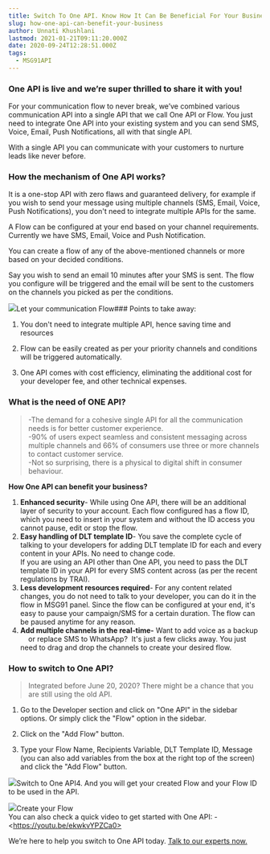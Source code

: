 ```yaml
---
title: Switch To One API. Know How It Can Be Beneficial For Your Business?
slug: how-one-api-can-benefit-your-business
author: Unnati Khushlani
lastmod: 2021-01-21T09:11:20.000Z
date: 2020-09-24T12:28:51.000Z
tags:
  - MSG91API
---
```


### One API is live and we’re super thrilled to share it with you!

For your communication flow to never break, we’ve combined various communication API into a single API that we call One API or Flow. You just need to integrate One API into your existing system and you can send SMS, Voice, Email, Push Notifications, all with that single API. 

With a single API you can communicate with your customers to nurture leads like never before.  

### How the mechanism of One API works?

It is a one-stop API with zero flaws and guaranteed delivery, for example if you wish to send your message using multiple channels (SMS, Email, Voice, Push Notifications), you don't need to integrate multiple APIs for the same.   
  
A Flow can be configured at your end based on your channel requirements. Currently we have SMS, Email, Voice and Push Notification.

You can create a flow of any of the above-mentioned channels or more based on your decided conditions.   
  
Say you wish to send an email 10 minutes after your SMS is sent. The flow you configure will be triggered and the email will be sent to the customers on the channels you picked as per the conditions.   


![](https://images-msg91.s3.ap-south-1.amazonaws.com/2020/09/Startup---7.png)Let your communication Flow### Points to take away:

1. You don't need to integrate multiple API, hence saving time and resources  


2. Flow can be easily created as per your priority channels and conditions will be triggered automatically.

3. One API comes with cost efficiency, eliminating the additional cost for your developer fee, and other technical expenses.

### What is the need of ONE API?


> -The demand for a cohesive single API for all the communication needs is for better customer experience.   
> -90% of users expect seamless and consistent messaging across multiple channels and 66% of consumers use three or more channels to contact customer service.  
> -Not so surprising, there is a physical to digital shift in consumer behaviour. 

**How One API can benefit your business?**

1. **Enhanced security**- While using One API, there will be an additional layer of security to your account. Each flow configured has a flow ID, which you need to insert in your system and without the ID access you cannot pause, edit or stop the flow.
2. **Easy handling of DLT template ID**- You save the complete cycle of talking to your developers for adding DLT template ID for each and every content in your APIs. No need to change code.   
If you are using an API other than One API, you need to pass the DLT template ID in your API for every SMS content across (as per the recent regulations by TRAI).
3. **Less development resources required**- For any content related changes, you do not need to talk to your developer, you can do it in the flow in MSG91 panel. Since the flow can be configured at your end, it's easy to pause your campaign/SMS for a certain duration. The flow can be paused anytime for any reason.
4. **Add multiple channels in the real-time-** Want to add voice as a backup     or replace SMS to WhatsApp?  It's just a few clicks away. You just need to drag and drop the channels to create your desired flow.

### How to switch to One API?


> Integrated before June 20, 2020? There might be a chance that you are still using the old API.

1. Go to the Developer section and click on "One API" in the sidebar options. Or simply click the "Flow" option in the sidebar.  


2. Click on the "Add Flow" button.  


3. Type your Flow Name, Recipients Variable, DLT Template ID, Message (you can also add variables from the box at the right top of the screen) and click the "Add Flow" button.

![](https://lh6.googleusercontent.com/D-hTZzcR2XflKLVUp_-_XeyKVGzMDa3nr5SIgxA9VXWb1_7BR65mgvgVqDzQ_LGvUoKqFEhzsOaDPfJ1fN5Yw7F7Xl7VoykeDNGzRwQLvadvji_gFbgexuGlBAN4wkFOdiULtXwl)Switch to One API4. And you will get your created Flow and your Flow ID to be used in the API.

![](https://lh6.googleusercontent.com/VZuT1BlPu7nJb0zmboHVOMX19sjIIf5jCIk1sJiTD4X95ROfDSuoPVv3L67xqvtznyh-cULONTQBABR3M5J-B-T99PEqVWOkNCdd6ObMnXVHbFFV48GDGU0jCcW-hsBPNmioBaXr)Create your Flow  
You can also check a quick video to get started with One API: - \<https://youtu.be/ekwkvYPZCa0>

We’re here to help you switch to One API today. [Talk to our experts now.](https://msg91.com/contact-us/?utm_source=blog&utm_medium=organic&utm_campaign=oneapi)

  


  


